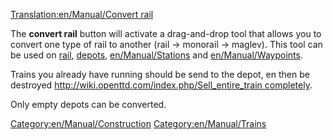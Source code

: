 [[Translation:en/Manual/Convert rail]]
[[Category:en/Manual/Construction]]
[[Category:en/Manual/Trains]]

The '''convert rail''' button will activate a drag-and-drop tool that allows you to convert one type of rail to another (rail -> monorail -> maglev). This tool can be used on [[en/Manual/Building tracks|rail]], [[en/Manual/Building depots|depots]], [[en/Manual/Stations]] and [[en/Manual/Waypoints]].


Trains you already have running should be send to the depot, en then be destroyed [[http://wiki.openttd.com/index.php/Sell_entire_train completely]].

Only empty depots can be converted.